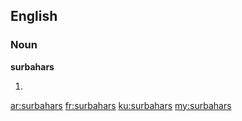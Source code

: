 ==English==

===Noun===
'''surbahars'''

# {{plural of|surbahar}}

[[ar:surbahars]]
[[fr:surbahars]]
[[ku:surbahars]]
[[my:surbahars]]